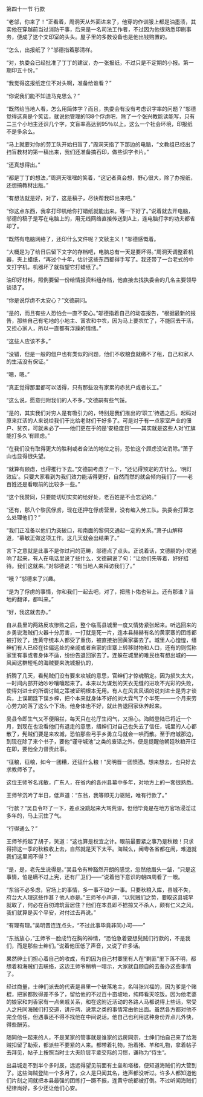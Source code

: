 

第四十一节 行款

“老邬，你来了！”正看着，周洞天从外面进来了，他穿的作训服上都是油墨渍，其实他在穿越前当过消防干事，后来是一名司法工作者，不过因为他很熟悉印刷事务，便成了这个文印室的头头。屋子里的多数设备也是他出钱购置的。

“怎么，出报纸了？”邬德指着那清样。

“对，执委会已经批准了丁丁的建议，办一张报纸，不过只是不定期的小报。第一期印五十份。”

“我觉得这报纸定位不对头啊，准备给谁看？”

“你说我们能不知道马克思么？”

“既然给当地人看，怎么用简体字？而且，执委会有没有考虑识字率的问题？”邬德觉得这真是个笑话，就说他管理的138个俘虏吧，除了一个张兴教能读能写，只有二三个小地主还识几个字，文盲率高达到95％以上。这么一个社会环境，印报纸不是多余么。

“马上就要对你的劳工队开始扫盲了，”周洞天指了下那边的电脑，“文教组已经出了扫盲教材的第一稿出来，我们还准备搞石印，做些识字卡片。”

“还真想得出。”

“都是丁丁的想法，”周洞天嘿嘿的笑着，“这记者真会想，野心很大，除了办报纸，还想搞教材出版。”

“有想法就是好，对了，这是稿子，尽快帮我印出来吧。”

“你这点东西，我拿打印机给你打蜡纸就能出来。等一下好了。”说着就去开电脑，邬德的稿子是写在电脑上的，用无线网络直接传送到A上，连电脑打字的功夫都省却了。

“既然有电脑网络了，还印什么文件呢？文牍主义！”邬德感慨着。

“大概是为了给日后留下文字的存档吧，电脑总有一天是要坏得。”周洞天调整着机器，夹上蜡纸，“再过个十年，估计这些东西都得手写了。我还带了一台老式的中文打字机，机器坏了就指望它打蜡纸了。”

油印好材料，照例要留一份给情报资料组存档，他直接去找执委会的几名主要领导谈话了。

“你是说俘虏不太安心？”文德嗣问。

“是的，而且有些人恐怕会一直不安心。”邬德指着自己的动态报告，“根据最新的报告，那些自己有宅地的小地主、富农和中农，因为马上要农忙了，不能回去干活，又担心家人，所以一直都有浮躁的情绪。”

“这些人应该不多。”

“没错，但是一般的佃户也有类似的问题，他们不收粮食就缴不了租，自己和家人的生活没有保证。”

“嗯，嗯。”

“真正觉得那里都可以活得，只有那些没有家累的赤贫户或者长工。”

“这么说，愿意归附我们的人不多。”文德嗣有些气馁。

“是的，其实我们对穷人是有吸引力的，特别是我们推出的‘职工’待遇之后。起码对原来扛活的人来说给我们干比给老财们干好多了。可是对于有一点家室产业的佃户、贫农，可就未必了――他们更在乎的是‘安稳度日’――其实就是这些人对‘红旗能打多久’有顾虑。”

“在我们没有取得更大的胜利或者合法的地位之前，恐怕这个顾虑没法消除。”萧子山也显得很失望。

“就算有顾虑，也得推行下去。”文德嗣考虑了一下，“还记得预定的方针么，‘明灯效应’。只要大家看到为我们效力能活得更好，自然而然的就会倾向我们了――老百姓还是看眼前的比较多一些。”

“这个我赞同，只要能切切实实的给好处，老百姓是不会忘记的。”

“还有，那八个黎民俘虏，现在还押在俘虏营里，没有编入劳工队。执委会打算怎么处理他们？”

“我们正准备以他们为突破口，和南面的黎侗交通起一定的关系。”萧子山解释道，“慕敏正做这项工作。这几天就会出结果了。”

言下之意就是此事不是你过问的范畴，邬德点了点头。正说着话，文德嗣的小灵通响了起来，有人在电话里说了些什么，文德嗣说了句：“让他们先等着，好好招待。我们这就来。”对邬德说：“有当地人来拜访我们了。”

“哦？”邬德来了兴趣。

“是为了俘虏的事情，你和我们一起去吧，对了，把熊卜佑也带上。还有那谁？当地的翻译，都叫来。”

“好，我这就去办。”

自从县里的两路反攻惨败之后，整个临高县城里一度又情势紧张起来。听逃回来的乡勇说海贼们火器十分厉害，一打就是死一片，连本县赫赫有名的黄家寨的团练都被打败了，连黄守统本人都受了重伤，被直接抬回黄家寨去了。城里人心惶惶，缙绅们有人已经在往偏远处的亲戚或者自家的庄寨上转移财物和人口，还有的则慌称家里有事或者身体不适，纷纷告退回家去了。连躲在城里的难民也有想出城的――风闻这群短毛的海贼要来洗城报仇的，

折腾了几天，看髡贼们没有要来攻城的意思，官绅们才惊魂稍定。因为损失太大，一时间内部开始吵吵嚷嚷起来了。本来以为谋划的天衣无缝的进攻不光彩的失败，使得刘进士的所谓讨贼之策被证明根本无用。有人在风言风语的说刘进士是秀才谈兵，上误朝廷下误乡梓，把个本来就身体不好的刘大霖气了个半死――一个月来劳心劳力的落了这么个下场。他身体也不好，就此告退回家休养起来。

吴县令即生气又不便阻拦，每天只在花厅生闷气，又担心。海贼登陆已将近一个月，到现在也没看他们有退走的意思，缙绅们对自己也失去了信任，城里的人心都散了，髡贼们要是来攻城，恐怕那些弓手乡勇立马就会一哄而散。至于府城那边，到现在除了来个书子，要他“谨守城池”之类的废话之外，便是提醒他朝廷秋粮开征在即，要他全力督责此事。

“征粮，征粮，如今一团糟，还征什么粮！”吴明晋一团愤懑。想来想去，也只好去求教师爷了。

这位王师爷名兆敏，广东人，在省内的各州县幕中多年，对地方上的一套很熟悉。

王师爷沉吟了半日，低声道：“东翁，我等即无力驱贼，唯有行款了。”

“行款？”吴县令吓了一下，差点没跳起来大骂荒谬。但他毕竟是在地方官场浸淫过多年的，马上沉住了气。

“行得通么？”

王师爷捋起了胡子，笑道：“这也算是权宜之计。眼前最要紧之事乃是秋粮！只求得把这一季的秋粮收上去，自然就是天下太平。海贼么，闽粤各省都在闹，难道就我们这里闹不得？”

“是，是，老先生说得是。”吴县令有种豁然开朗的感觉，忽然他眉头一皱，“只是这事情，怕是瞒不过上宪，还有厂卫们――”说着他下意识的朝四周看了一眼。

“东翁不必多虑，官场上的事情，多一事不如少一事。只要秋粮入库，县城不失，府台大人理这些作甚？他人亦是。”王师爷小声道，“以髡贼们之势，要取这县城早就取了，何必在百仞滩筑营居住？他们在本县即不掳掠又不杀人，颇有仁义之风，我们就算是买个平安，对付过去再说。”

“有理有理。”吴明晋连连点头，“不过此事毕竟非同小可――”

“东翁放心，”王师爷一脸成竹在胸的神情，“恐怕急着要想髡贼们行款的，不是我们，而是那些士绅们。”说着他压低了声音，又说了许多话。

果然绅士们担心着自己的收成，有的因为自己村寨里有人在“剿匪”里下落不明，都想着和海贼们去联络，这边王师爷稍稍一暗示，大家就自顾自的去备办这些事情了。

经过商量，士绅们派去的代表是县里一个破落地主，名叫张兴福的，因为爹是个赌棍，把家都败得差不多了，留给他的不过百十亩坡地，纯粹看天吃饭。因为他老婆的娘家和刘香家有一点亲戚关系，和在这附近活动的各路人马都说得上些话，常受人之托同海贼们打交道，讲斤两，说票之类的事情常由他出面。虽然各方都对他不完全信任，但遇事还不得不找他在中间说话。他自己也利用这种身份弄点儿外快，得些酬劳。

随同他一起来的人，不是某家的管事就是谁家的远房同宗，士绅们怕自己来了给海贼扣留了勒索，都派些不要紧的人来。都带着礼物，抬着猪、羊和礼物，拿着帖子去拜见，帖子上按照当时士大夫阶层平辈交际的习惯，谦称为“侍生”。

出县城走不到半个多时辰，远远得望见前面有土垒和塔楼，便知道海贼们的大营到了。这些海贼登陆一个多月了，众人是只闻其名，连声都没听过。许多人都知道他们片刻之间就把本县最强的团练打一蹶不振，连黄守统都被打倒。不过听闻海贼们纪律尚好，多少还让他们心安。

